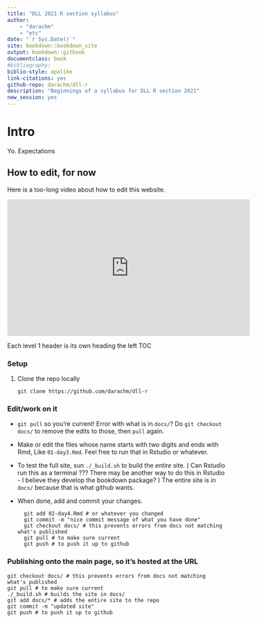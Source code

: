 ```yaml
--- 
title: "DLL 2021 R section syllabus"
author: 
    - "darachm"
    - "etc"
date: "`r Sys.Date()`"
site: bookdown::bookdown_site
output: bookdown::gitbook
documentclass: book
#bibliography: 
biblio-style: apalike
link-citations: yes
github-repo: darachm/dll-r
description: "Beginnings of a syllabus for DLL R section 2021"
new_session: yes
---
```


# Intro

Yo.
Expectations

## How to edit, for now

Here is a too-long video about how to edit this website.

<iframe width="560" height="315" src="https://www.youtube.com/embed/LWTQiK9t9ks" title="YouTube video player" frameborder="0" allow="accelerometer; autoplay; clipboard-write; encrypted-media; gyroscope; picture-in-picture" allowfullscreen></iframe>

Each level 1 header is its own heading the left TOC

### Setup
1. Clone the repo locally 

    `git clone https://github.com/darachm/dll-r`

### Edit/work on it

- `git pull` so you're current! Error with what is in `docs/`?
    Do `git checkout docs/` to remove the edits to those, then `pull` again.
- Make or edit the files whose name starts with two digits and ends with Rmd,
    Like `01-day3.Rmd`. Feel free to run that in Rstudio or whatever.
- To test the full site, sun `./_build.sh` to build the *entire* site. 
    ( Can Rstudio run this as a terminal ??? 
    There may be another way to do this in Rstudio - I believe
    they develop the bookdown package? )
    The entire site is in `docs/` because that is what github wants.
- When done, add and commit your changes.

        git add 02-day4.Rmd # or whatever you changed
        git commit -m "nice commit message of what you have done"
        git checkout docs/ # this prevents errors from docs not matching what's published
        git pull # to make sure current
        git push # to push it up to github

### Publishing onto the main page, so it's hosted at the URL

    git checkout docs/ # this prevents errors from docs not matching what's published
    git pull # to make sure current
    ./_build.sh # builds the site in docs/
    git add docs/* # adds the entire site to the repo
    git commit -m "updated site"
    git push # to push it up to github
